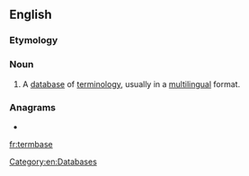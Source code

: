 ==English==

===Etymology===
{{blend|term|database|lang=en}}

===Noun===
{{en-noun}}

# {{lb|en|translation studies|software}} A [[database]] of [[terminology]], usually in a [[multilingual]] format.

===Anagrams===
* {{l|en|beermats}}

[[Category:en:Databases]]

[[fr:termbase]]